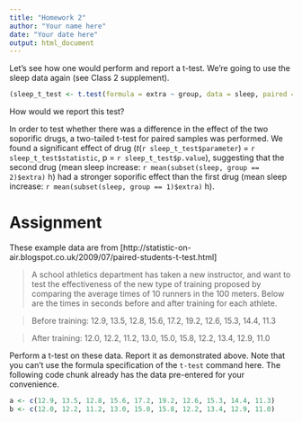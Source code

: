 ```yaml
---
title: "Homework 2"
author: "Your name here"
date: "Your date here"
output: html_document
---
```


Let's see how one would perform and report a t-test. We're going to use the sleep data again (see Class 2 supplement).

```r
(sleep_t_test <- t.test(formula = extra ~ group, data = sleep, paired = TRUE))
```

How would we report this test?

In order to test whether there was a difference in the effect of the two soporific drugs, a two-tailed t-test for paired samples was performed. We found a significant effect of drug (*t*(`r sleep_t_test$parameter`) = `r sleep_t_test$statistic`, p = `r sleep_t_test$p.value`), suggesting that the second drug (mean sleep increase: `r mean(subset(sleep, group == 2)$extra)` h) had a stronger soporific effect than the first drug (mean sleep increase: `r mean(subset(sleep, group == 1)$extra)` h).

Assignment
==========

These example data are from [http://statistic-on-air.blogspot.co.uk/2009/07/paired-students-t-test.html]

>A school athletics department has taken a new instructor, and want to test the effectiveness of the new type of training proposed by comparing the average times of 10 runners in the 100 meters. Below are the times in seconds before and after training for each athlete.


>Before training: 12.9, 13.5, 12.8, 15.6, 17.2, 19.2, 12.6, 15.3, 14.4, 11.3

>After training: 12.0, 12.2, 11.2, 13.0, 15.0, 15.8, 12.2, 13.4, 12.9, 11.0

Perform a t-test on these data. Report it as demonstrated above. Note that you can't use the formula specification of the `t-test` command here. The following code chunk already has the data pre-entered for your convenience.
```r
a <- c(12.9, 13.5, 12.8, 15.6, 17.2, 19.2, 12.6, 15.3, 14.4, 11.3)
b <- c(12.0, 12.2, 11.2, 13.0, 15.0, 15.8, 12.2, 13.4, 12.9, 11.0)

```

